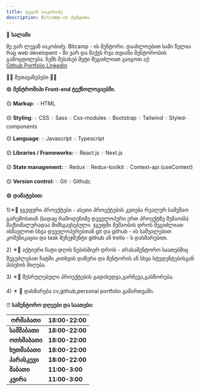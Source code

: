 ```yaml
---
title: ლევან იაკობიძე
description: Bitcamp-ის მენტორი
---
```


👋 **სალამი**

მე ვარ ლევან იაკობიძე. Bitcamp - ის მენტორი. დაახლოებით სამი წელია რაც web developent - ში ვარ და მაქვს რვა თვიანი მენტორობის გამოცდილება. ჩემს შესახებ მეტი შეგიძლიათ გაიგოთ აქ: [Github](https://github.com/levaniakobidze),[Portfolio](https://vs-portfolio.vercel.app),[Linkedin](https://www.linkedin.com/in/levan-iakobidze-b0b60923b/)&#x20;

🔽🔽 შეთავაზებები 🔽🔽

🟢 **მენტროშიპი Front-end ტექნოლოგიებში.**&#x20;

🟡 **Markup**:   ◌ HTML &#x20;

🟡 **Styling**:  ◌️ CSS   ◌️ Sass   ◌️ Css-modules  ◌️ Bootstrap  ◌️ Tailwind  ◌️ Styled-components

🟡 **Language**:  ◌️ Javascript  ◌️ Typescript

🟡 **Libraries / Frameworks:**  ◌️ React.js  ◌️ Next.js

🟡 **State management:**  ◌️ Redux  ◌️ Redux-toolkit  ◌️ Context-api (useContext)

🟡 **Version control:**  ◌️ Git  ◌️ Github;

&#x20;🟢 **დამატებით:**

1\)✴️🚀  ჯგუფური პროექტები - ასეთი პროექტების კეთება რეალურ სამუშაო გარემოსთან (სადაც რამოდენიმე დეველოპერი ერთ პროექტზე მუშაობს) მაქსიმალურადაა მიმსგავსებული. ჯგუფში მუშაობის დროს შეგიძლიათ ისწავლოთ სხვა დეველოპერებთან git და github - ის საშუალებით კომუნიკაცია და task მენეჯმენტი github ან trello - ს დახმარებით.&#x20;

2\) ✴️🚀  აქტიური ჩატი დღის ნებისმიერ დროს - არასამენტორო საათებშიც შეგეძლებათ ჩატში კითხვის დაწერა და მენტორის ან სხვა სტუდენტებისგან პასუხის მიღება.

3\) ✴️🚀 შესრულებული პროექტების გადახედვა,გარჩევა,გასწორება.

4\) ✴️ 🚀 დახმარება cv,github,personal portfolio გამართვაში.&#x20;

⏰ **სამენტორო დღეები და საათები:**&#x20;

| **ორშაბათი**  | **18:00-22:00** |
| ------------- | --------------- |
| **სამშაბათი** | **18:00-22:00** |
| **ოთხშაბათი** | **18:00-22:00** |
| **ხუთშაბათი** | **18:00-22:00** |
| **პარასკევი** | **18:00-22:00** |
| **შაბათი**    | **11:00-3:00**  |
| **კვირა**     | **11:00-3:00**  |